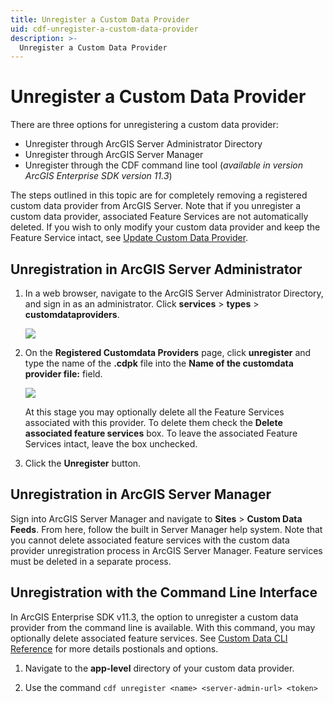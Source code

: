 ```yaml
---
title: Unregister a Custom Data Provider
uid: cdf-unregister-a-custom-data-provider
description: >-
  Unregister a Custom Data Provider
---
```


# Unregister a Custom Data Provider
There are three options for unregistering a custom data provider:
- Unregister through ArcGIS Server Administrator Directory
- Unregister through ArcGIS Server Manager
- Unregister through the CDF command line tool (_available in version ArcGIS Enterprise SDK version 11.3_)

The steps outlined in this topic are for completely removing a registered custom data provider from ArcGIS Server.
Note that if you unregister a custom data provider, associated Feature Services are not automatically deleted. 
If you wish to only modify your custom data provider and keep the Feature Service intact, 
see [Update Custom Data Provider](../update-a-custom-data-provider-feature-service/).


## Unregistration in ArcGIS Server Administrator

1.  In a web browser, navigate to the ArcGIS Server Administrator Directory, and sign in as an administrator.
    Click **services** \> **types** \> **customdataproviders**.

     ![](./images/cdf_arcgis_server_unregister_provider.png)  

2.  On the **Registered Customdata Providers** page, click **unregister**
    and type the name of the **.cdpk** file into the **Name of the customdata provider file:** 
    field.

    ![](./images/cdf_arcgis_server_unregister_provider_click.png)

    At this stage you may optionally delete all the Feature Services associated with this provider. 
    To delete them check the **Delete associated feature services** box. To leave the associated Feature Services intact, 
    leave the box unchecked.

3.  Click the **Unregister** button.

## Unregistration in ArcGIS Server Manager
Sign into ArcGIS Server Manager and navigate to **Sites** > **Custom Data Feeds**. 
From here, follow the built in Server Manager help system. Note that you cannot 
delete associated feature services with the custom data provider unregistration 
process in ArcGIS Server Manager. Feature services must be deleted in a separate 
process.

## Unregistration with the Command Line Interface
In ArcGIS Enterprise SDK v11.3, the option to unregister a custom data provider from 
the command line is available. With this command, you may optionally delete associated 
feature services. See [Custom Data CLI Reference](../custom-data-cli-reference/) for 
more details postionals and options.

1.  Navigate to the **app-level** directory of your custom data provider. 

2.  Use the command `cdf unregister <name> <server-admin-url> <token>`